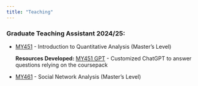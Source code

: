 ```yaml
---
title: "Teaching"
---
```


### Graduate Teaching Assistant 2024/25:

-   [MY451](https://www.lse.ac.uk/resources/calendar2024-2025/courseGuides/MY/2024_MY451A.htm) - Introduction to Quantitative Analysis (Master's Level)

    **Resources Developed:** [MY451 GPT](https://chatgpt.com/g/g-eFSPESO5n-introduction-to-quantitave-analysis) - Customized ChatGPT to answer questions relying on the coursepack

-   [MY461](https://www.lse.ac.uk/resources/calendar2024-2025/courseGuides/MY/2024_MY461.htm) - Social Network Analysis (Master's Level)
